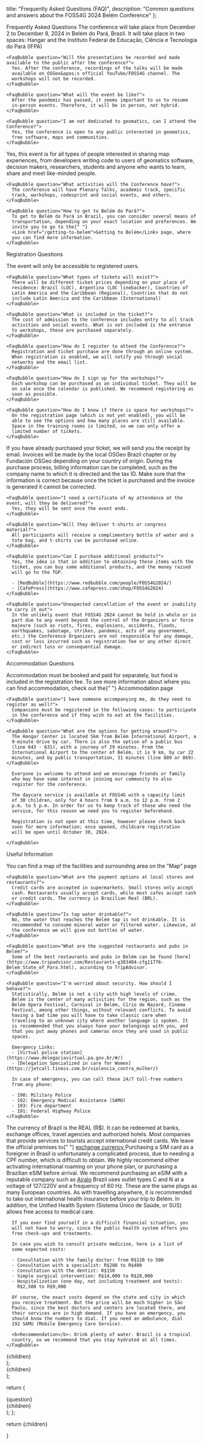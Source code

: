 
  title: "Frequently Asked Questions (FAQ)",
  description: "Common questions and answers about the FOSS4G 2024 Belém Conference"
};

<Heading color="red" bubble>Frequently Asked Questions</Heading>
<Grid>
  <Column>
    <FaqBubble question="When and where is the conference?">
      The conference will take place from December 2 to December 8, 2024
      in Belém do Pará, Brazil. It will take place in two spaces: Hangar
      and the Instituto Federal de Educação, Ciência e Tecnologia do Pará
      (IFPA)
    </FaqBubble>

    <FaqBubble question="Will the presentations be recorded and made available to the public after the conference?">
      Yes. After the conference, recordings of the talks will be made
      available on OSGeo&apos;s official YouTube/FOSS4G channel. The
      workshops will not be recorded.
    </FaqBubble>

    <FaqBubble question="What will the event be like?">
      After the pandemic has passed, it seems important to us to resume
      in-person events. Therefore, it will be in person, not hybrid.
    </FaqBubble>

    <FaqBubble question="I am not dedicated to geomatics, can I attend the Conference?">
      Yes, the conference is open to any public interested in geomatics,
      free software, maps and communities.
    </FaqBubble>

  </Column>

  <Column>
    <FaqBubble question="If I am not a developer or write code, is this conference also for me?">
      Yes, this event is for all types of people interested in sharing map
      experiences, from developers writing code to users of geomatics
      software, decision makers, researchers, students and anyone who
      wants to learn, share and meet like-minded people.
    </FaqBubble>

    <FaqBubble question="What activities will the Conference have?">
      The conference will have Plenary Talks, academic track, specific
      track, workshops, codesprint and social events, and others.
    </FaqBubble>

    <FaqBubble question="How to get to Belém do Pará?">
      To get to Belém do Pará in Brazil, you can consider several means of
      transportation, depending on your exact location and preferences. We
      invite you to go to the{" "}
      <Link href="/getting-to-belem">Getting to Belém</Link> page, where
      you can find more information.
    </FaqBubble>

  </Column>

</Grid>

<Heading color="red">Registration Questions</Heading>

<Grid>
  <Column>
    <FaqBubble question="Can I go without registering?">
      The event will only be accessible to registered users.
    </FaqBubble>

    <FaqBubble question="What types of tickets will exist?">
      There will be different ticket prices depending on your place of
      residence: Brazil (LOC), Argentina (LOC linebacker), Countries of
      Latin America and the Caribbean (Regional), Countries that do not
      include Latin America and the Caribbean (International)
    </FaqBubble>

    <FaqBubble question="What is included in the ticket?">
      The cost of admission to the conference includes entry to all track
      activities and social events. What is not included is the entrance
      to workshops, these are purchased separately.
    </FaqBubble>

    <FaqBubble question="How do I register to attend the Conference?">
      Registration and ticket purchase are done through an online system.
      When registration is enabled, we will notify you through social
      networks and the email list.
    </FaqBubble>

    <FaqBubble question="How do I sign up for the workshops?">
      Each workshop can be purchased as an individual ticket. They will be
      on sale once the calendar is published. We recommend registering as
      soon as possible.
    </FaqBubble>

    <FaqBubble question="How do I know if there is space for workshops?">
      On the registration page (which is not yet enabled), you will be
      able to see the options and how many places are still available.
      Space in the training rooms is limited, so we can only offer a
      limited number of tickets.
    </FaqBubble>

  </Column>

  <Column>
    <FaqBubble question="If I have already purchased my ticket, how can I get an invoice/receipt for my payment?">
      If you have already purchased your ticket, we will send you the
      receipt by email. Invoices will be made by the local OSGeo Brazil
      chapter or by Fundación OSGeo depending on your country of origin.
      During the purchase process, billing information can be completed,
      such as the company name to which it is directed and the tax ID.
      Make sure that the information is correct because once the ticket is
      purchased and the invoice is generated it cannot be corrected.
    </FaqBubble>

    <FaqBubble question="I need a certificate of my attendance at the event, will they be delivered?">
      Yes, they will be sent once the event ends.
    </FaqBubble>

    <FaqBubble question="Will they deliver t-shirts or congress material?">
      All participants will receive a complimentary bottle of water and a
      tote bag, and t-shirts can be purchased online.
    </FaqBubble>

    <FaqBubble question="Can I purchase additional products?">
      Yes, the idea is that in addition to obtaining these items with the
      ticket, you can buy some additional products, and the money raised
      will go to the TGP.

      - [RedBubble](https://www.redbubble.com/people/FOSS4G2024/)
      - [CafePress](https://www.cafepress.com/shop/FOSS4G2024)
    </FaqBubble>

    <FaqBubble question="Unexpected cancellation of the event or inability to carry it out">
      In the unlikely event that FOSS4G 2024 cannot be held in whole or in
      part due to any event beyond the control of the Organizers or force
      majeure (such as riots, fires, explosions, accidents, floods,
      earthquakes, sabotage, strikes, pandemic, acts of any government,
      etc.) the Conference Organizers are not responsible for any damage,
      cost or loss incurred such as registration fee or any other direct
      or indirect loss or consequential damage.
    </FaqBubble>

  </Column>

</Grid>

<Heading color="red">Accommodation Questions</Heading>

<Grid>
  <Column>
    <FaqBubble question="Are food and lodging included in professional and corporate registration fees?">
      Accommodation must be booked and paid for separately, but food is
      included in the registration fee. To see more information about
      where you can find accommodation, check out the{" "}
      <Link href="/accommodation">Accommodation</Link> page
    </FaqBubble>

    <FaqBubble question="I have someone accompanying me, do they need to register as well?">
      Companions must be registered in the following cases: to participate
      in the conference and if they wish to eat at the facilities.
    </FaqBubble>

    <FaqBubble question="What are the options for getting around?">
      The Hangar Center is located 5km from Belém International Airport, a
      9-minute drive by car. There is also the option of a public bus
      (line 643 - 631), with a journey of 29 minutes. From the
      International Airport to the center of Belém, it is 9 km, by car 22
      minutes, and by public transportation, 31 minutes (line 889 or 869).
    </FaqBubble>

  </Column>

  <Column>
    <FaqBubble question="Are there any options for child care?">

      Everyone is welcome to attend and we encourage friends or family
      who may have some interest in joining our community to also
      register for the conference.

      The daycare service is available at FOSS4G with a capacity limit
      of 30 children, only for 4 hours from 9 a.m. to 12 p.m. from 2
      p.m. to 5 p.m. In order for us to keep track of those who need the
      service, for this reason we need you to register beforehand.

      Registration is not open at this time, however please check back
      soon for more information; once opened, childcare registration
      will be open until October 30, 2024.

    </FaqBubble>

  </Column>

</Grid>

<Heading color="red">Useful Information</Heading>

<Grid>
  <Column>
    <FaqBubble question="Where can I find a map of the place and its surroundings?">
      You can find a map of the facilities and surrounding area <Link href="/map">on the "Map" page</Link>
    </FaqBubble>

    <FaqBubble question="What are the payment options at local stores and restaurants?">
      Credit cards are accepted in supermarkets. Small stores only accept
      cash. Restaurants usually accept cards, while most cafes accept cash
      or credit cards. The currency is Brazilian Real (BRL).
    </FaqBubble>

    <FaqBubble question="Is tap water drinkable?">
      No, the water that reaches the Belém tap is not drinkable. It is
      recommended to consume mineral water or filtered water. Likewise, at
      the conference we will give out bottles of water.
    </FaqBubble>

    <FaqBubble question="What are the suggested restaurants and pubs in Belem?">
      Some of the best restaurants and pubs in Belém can be found [here](https://www.tripadvisor.com/Restaurants-g303404-zfg11776-Belem_State_of_Para.html), according to TripAdvisor.
    </FaqBubble>

    <FaqBubble question="I'm worried about security. How should I behave?">
      Statistically, Belém is not a city with high levels of crime.
      Belém is the center of many activities for the region, such as the
      Belém Opera Festival, Carnival in Belém, Círio de Nazaré, Cinema
      Festival, among other things, without relevant conflicts. To avoid
      having a bad time you will have to take classic care when
      traveling to an unknown city where another language is spoken. It
      is recommended that you always have your belongings with you, and
      that you put away phones and cameras once they are used in public
      spaces.

      Emergency Links:
      - [Virtual police station](https://www.delegaciavirtual.pa.gov.br/#/)
      - [Delegation Specialized in care for Women](https://jetcall.tiness.com.br/violencia_contra_mulher/)

      In case of emergency, you can call these 24/7 toll-free numbers
      from any phone:

      - 190: Military Police
      - 192: Emergency Medical Assistance (SAMU)
      - 193: Fire department
      - 191: Federal Highway Police
    </FaqBubble>

  </Column>

  <Column>
    <FaqBubble question="How does currency and exchange work in Belém?">
      The currency of Brazil is the REAL (R$). It can be redeemed at
      banks, exchange offices, travel agencies and authorized hotels. Most
      companies that provide services to tourists accept international
      credit cards. We leave the official premises to{" "}
      <a
        href="https://belemtur.belem.pa.gov.br/casas-de-cambio/"
        target="_blank"
      >
        exchange currency
      </a>
    </FaqBubble>
    <FaqBubble question="Where can I get a SIM card in Belém?">
      Purchasing a SIM card as a foreigner in Brasil is unfortunately a
      complicated process, due to needing a CPF number, which is difficult
      to obtain. We highly recommend either activating international
      roaming on your phone plan, or purchasing a Brazilian eSIM before
      arrival. We recommend purchasing an eSIM with a reputable company
      such as <a href="https://www.airalo.com/">Airalo</a>
    </FaqBubble>
    <FaqBubble question="Which power plugs and adapters work in Brazil?">
      Brazil uses outlet types C and N at a voltage of 127/220V and a
      frequency of 60 Hz. These are the same plugs as many European
      countries.
    </FaqBubble>
    <FaqBubble question="What are the options for healthcare if something were to happen during my visit?">
      As with travelling anywhere, it is recommended to take out
      international health insurance before your trip to Belém. In
      addition, the Unified Health System (Sistema Único de Saúde, or
      SUS) allows free access to medical care.

      If you ever find yourself in a difficult financial situation, you
      will not have to worry, since the public health system offers you
      free check-ups and treatments.

      In case you wish to consult private medicine, here is a list of
      some expected costs:

      - Consultation with the family doctor: from R$120 to 500
      - Consultation with a specialist: R$280 to R$400
      - Consultation with the dentist: R$150
      - Simple surgical intervention: R$14,000 to R$28,000
      - Hospitalization (one day, not including treatment and tests):
        R$2,500 to R$9,000

      Of course, the exact costs depend on the state and city in which
      you receive treatment. But the price will be much higher in São
      Paulo, since the best doctors and centers are located there, and
      their services are in high demand. If you have an emergency, you
      should know the numbers to dial. If you need an ambulance, dial
      192 SAMU (Mobile Emergency Care Service).

      <b>Recommendation</b>: Drink plenty of water. Brazil is a tropical
      country, so we recommend that you stay hydrated at all times.
    </FaqBubble>

  </Column>

</Grid>

  <div className="grid grid-cols-1 sm:grid-cols-2 sm:space-x-4">{children}</div>
);

  <div className="space-y-4 my-2">{children}</div>
);

  return (
    <div>
      <div className="bg-f4g_red/90 text-white rounded-t-lg px-4 py-3 leading-5 text-lg">
        {question}
      </div>
      <div className="px-2 py-1 border border-f4g_red rounded-b-lg">
        {children}
      </div>
    </div>
  );
};

  return <MdxLayout metadata={metadata}>{children}</MdxLayout>

}
